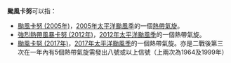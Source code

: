 {{NoteTA
|G1=TyphoonNew
|G2=TyphoonOld
|G3=Weather
}}
'''颱風卡努'''可以指：

*[[颱風卡努_(2005年)|颱風卡努 (2005年)]]，[[2005年太平洋颱風季|2005年太平洋颱風季]]的一個[[熱帶氣旋|熱帶氣旋]]。
*[[強烈熱帶風暴卡努_(2012年)|強烈熱帶風暴卡努 (2012年)]]，[[2012年太平洋颱風季|2012年太平洋颱風季]]的一個熱帶氣旋。
*[[颱風卡努_(2017年)|颱風卡努 (2017年)]]，[[2017年太平洋颱風季|2017年太平洋颱風季]]的一個熱帶氣旋。亦是二戰後第三次在一年內有5個熱帶氣旋需發出八號或以上信號（上兩次為1964及1999年）

{{消歧义|cat=热带气旋消歧义}}

{{start box}}
{{succession box|[[颱風杜蘇芮|杜蘇芮]]|[[颱風蘭恩|蘭恩]]|太平洋颱風季名稱|卡努}}
{{end box}}

{{太平洋颱風季熱帶氣旋名單}}